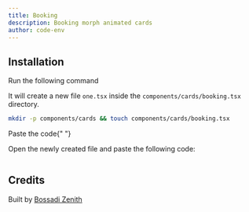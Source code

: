 ```yaml
---
title: Booking
description: Booking morph animated cards
author: code-env
---
```


<ComponentPreview name="booking-cards" height={100} />

## Installation

<Steps>

<Step>Run the following command</Step>

It will create a new file `one.tsx` inside the `components/cards/booking.tsx` directory.

```bash
mkdir -p components/cards && touch components/cards/booking.tsx
```

<Step>Paste the code</Step>{" "}

Open the newly created file and paste the following code:

```jsx file=<rootDir>/fg/cards/booking.tsx

```

</Steps>

## Credits

Built by [Bossadi Zenith](https://github.com/code-env)
